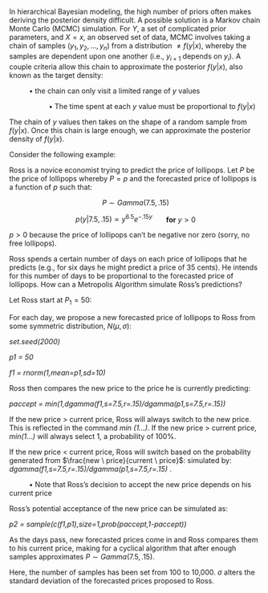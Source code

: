 In hierarchical Bayesian modeling, the high number of priors often makes deriving the posterior density difficult. A possible solution is a Markov chain Monte Carlo (MCMC) simulation. For $Y$, a set of complicated prior parameters, and $X=x$, an observed set of data, MCMC involves taking a chain of samples ($y_1,y_2,...,y_n$) from a distribution $\neq f(y|x)$, whereby the samples are dependent upon one another (i.e., $y_{i+1}$ depends on $y_i$). A couple criteria allow this chain to approximate the posterior $f(y|x)$, also known as the target density:

&nbsp;&nbsp;&nbsp;&nbsp;&nbsp;&nbsp;&nbsp;&nbsp;&nbsp;&nbsp;&bull; the chain can only visit a limited range of $y$ values

&nbsp;&nbsp;&nbsp;&nbsp;&nbsp;&nbsp;&nbsp;&nbsp;&nbsp;&nbsp;&nbsp;&nbsp;&nbsp;&nbsp;&nbsp;&nbsp;&nbsp;&nbsp;&nbsp;&nbsp;&bull; The time spent at each $y$ value must be proportional to $f(y|x)$

The chain of $y$ values then takes on the shape of a random sample from $f(y|x)$. Once this chain is large enough, we can approximate the posterior density of $f(y|x)$.

Consider the following example:

Ross is a novice economist trying to predict the price of lollipops. Let $P$ be the price of lollipops whereby $P=p$ and the forecasted price of lollipops is a function of $p$ such that:

<center> $P \sim Gamma (7.5, .15)$ 

$p(y|7.5,.15) \propto y^{6.5}e^{-.15y}$ &nbsp;&nbsp;&nbsp;&nbsp;&nbsp; <b>for</b> $y > 0$

</center>

$p > 0$ because the price of lollipops can't be negative nor zero (sorry, no free lollipops).

Ross spends a certain number of days on each price of lollipops that he predicts (e.g., for six days he might predict a price of 35 cents). He intends for this number of days to be proportional to the forecasted price of lollipops. How can a Metropolis Algorithm simulate Ross's predictions?

Let Ross start at $P_1 = 50$:

For each day, we propose a new forecasted price of lollipops to Ross from some symmetric distribution, $N(\mu,\sigma)$:

<i>set.seed(2000)</i>

<i> p1 = 50 </i>

<i>f1 = rnorm(1,mean=p1,sd=10)</i>

Ross then compares the new price to the price he is currently predicting:

<i>paccept = min(1,dgamma(f1,s=7.5,r=.15)/dgamma(p1,s=7.5,r=.15))</i>

If the new price > current price, Ross will always switch to the new price. This is reflected in the command <i>min (1...)</i>. If the new price > current price, <i>min(1...)</i> will always select 1, a probability of 100%.

If the new price < current price, Ross will switch based on the probability generated from $\frac{new \ price}{current \ price}$: simulated by: <i> dgamma(f1,s=7.5,r=.15)/dgamma(p1,s=7.5,r=.15) </i>. 

&nbsp;&nbsp;&nbsp;&nbsp;&nbsp;&nbsp;&nbsp;&nbsp;&nbsp;&nbsp;&bull; Note that Ross's decision to accept the new price depends on his current price

Ross's potential acceptance of the new price can be simulated as:

<i> p2 = sample(c(f1,p1),size=1,prob(paccept,1-paccept))</i>

As the days pass, new forecasted prices come in and Ross compares them to his current price, making for a cyclical algorithm that after enough samples approximates $P \sim Gamma (7.5, .15)$. 

Here, the number of samples has been set from 100 to 10,000. $\sigma$ alters the standard deviation of the forecasted prices proposed to Ross.